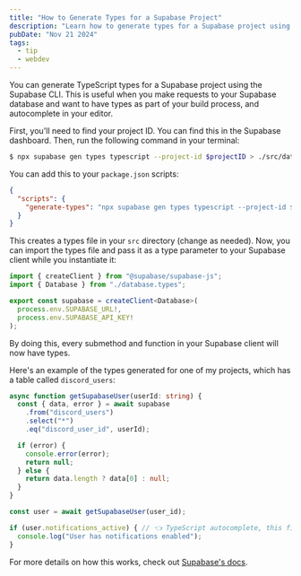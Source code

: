 ```yaml
---
title: "How to Generate Types for a Supabase Project"
description: "Learn how to generate types for a Supabase project using the Supabase CLI."
pubDate: "Nov 21 2024"
tags:
  - tip
  - webdev
---
```

You can generate TypeScript types for a Supabase project using the Supabase CLI. This is useful when you make requests to your Supabase database and want to have types as part of your build process, and autocomplete in your editor.

First, you'll need to find your project ID. You can find this in the Supabase dashboard. Then, run the following command in your terminal:

```bash
$ npx supabase gen types typescript --project-id $projectID > ./src/database.types.ts
```

You can add this to your `package.json` scripts:

```json title="package.json"
{
  "scripts": {
    "generate-types": "npx supabase gen types typescript --project-id $projectID > ./src/database.types.ts"
  }
}
```

This creates a types file in your `src` directory (change as needed). Now, you can import the types file and pass it as a type parameter to your Supabase client while you instantiate it:

```typescript title="src/database.ts"
import { createClient } from "@supabase/supabase-js";
import { Database } from "./database.types";

export const supabase = createClient<Database>(
  process.env.SUPABASE_URL!,
  process.env.SUPABASE_API_KEY!
);
```

By doing this, every submethod and function in your Supabase client will now have types.

Here's an example of the types generated for one of my projects, which has a table called `discord_users`:

```typescript title="src/database.ts"
async function getSupabaseUser(userId: string) {
  const { data, error } = await supabase
    .from("discord_users")
    .select("*")
    .eq("discord_user_id", userId);

  if (error) {
    console.error(error);
    return null;
  } else {
    return data.length ? data[0] : null;
  }
}

const user = await getSupabaseUser(user_id);

if (user.notifications_active) { // 👈 TypeScript autocomplete, this field is a boolean
  console.log("User has notifications enabled");
}
```

For more details on how this works, check out [Supabase's docs](https://supabase.com/docs/guides/api/rest/generating-types).
